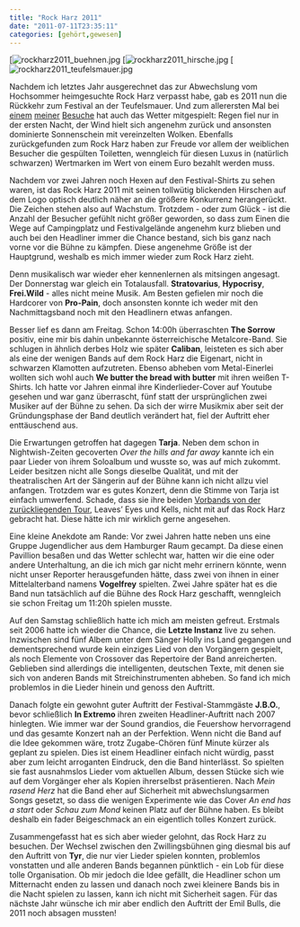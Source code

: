 ```yaml
---
title: "Rock Harz 2011"
date: "2011-07-11T23:35:11"
categories: [gehört,gewesen]
---
```


[![rockharz2011_buehnen.jpg](rockharz2011_buehnen.jpg)
[![rockharz2011_hirsche.jpg](rockharz2011_hirsche.jpg)
[![rockharz2011_teufelsmauer.jpg](rockharz2011_teufelsmauer.jpg)

Nachdem ich letztes Jahr ausgerechnet das zur Abwechslung vom Hochsommer heimgesuchte Rock Harz verpasst habe, gab es 2011 nun die Rückkehr zum Festival an der Teufelsmauer. Und zum allerersten Mal bei [einem](/blog/2007/07/15/rock-harz-2007/) [meiner](/blog/2008/07/22/rock-harz-2008/) [Besuche](/blog/2009/07/12/rock-harz-2009/) hat auch das Wetter mitgespielt: Regen fiel nur in der ersten Nacht, der Wind hielt sich angenehm zurück und ansonsten dominierte Sonnenschein mit vereinzelten Wolken. Ebenfalls zurückgefunden zum Rock Harz haben zur Freude vor allem der weiblichen Besucher die gespülten Toiletten, wenngleich für diesen Luxus in (natürlich schwarzen) Wertmarken im Wert von einem Euro bezahlt werden muss.

Nachdem vor zwei Jahren noch Hexen auf den Festival-Shirts zu sehen waren, ist das Rock Harz 2011 mit seinen tollwütig blickenden Hirschen auf dem Logo optisch deutlich näher an die größere Konkurrenz herangerückt. Die Zeichen stehen also auf Wachstum. Trotzdem - oder zum Glück - ist die Anzahl der Besucher gefühlt nicht größer geworden, so dass zum Einen die Wege auf Campingplatz und Festivalgelände angenehm kurz blieben und auch bei den Headliner immer die Chance bestand, sich bis ganz nach vorne vor die Bühne zu kämpfen. Diese angenehme Größe ist der Hauptgrund, weshalb es mich immer wieder zum Rock Harz zieht.

Denn musikalisch war wieder eher kennenlernen als mitsingen angesagt. Der Donnerstag war gleich ein Totalausfall. **Stratovarius**, **Hypocrisy**, **Frei.Wild** - alles nicht meine Musik. Am Besten gefielen mir noch die Hardcorer von **Pro-Pain**, doch ansonsten konnte ich weder mit den Nachmittagsband noch mit den Headlinern etwas anfangen.

Besser lief es dann am Freitag. Schon 14:00h überraschten **The Sorrow** positiv, eine mir bis dahin unbekannte österreichische Metalcore-Band. Sie schlugen in ähnlich derbes Holz wie später **Caliban**, leisteten es sich aber als eine der wenigen Bands auf dem Rock Harz die Eigenart, nicht in schwarzen Klamotten aufzutreten. Ebenso abheben vom Metal-Einerlei wollten sich wohl auch **We butter the bread with butter** mit ihren weißen T-Shirts. Ich hatte vor Jahren einmal ihre Kinderlieder-Cover auf Youtube gesehen und war ganz überrascht, fünf statt der ursprünglichen zwei Musiker auf der Bühne zu sehen. Da sich der wirre Musikmix aber seit der Gründungsphase der Band deutlich verändert hat, fiel der Auftritt eher enttäuschend aus.

Die Erwartungen getroffen hat dagegen **Tarja**. Neben dem schon in Nightwish-Zeiten gecoverten *Over the hills and far away* kannte ich ein paar Lieder von ihrem Soloalbum und wusste so, was auf mich zukommt. Leider besitzen nicht alle Songs dieselbe Qualität, und mit der theatralischen Art der Sängerin auf der Bühne kann ich nicht allzu viel anfangen. Trotzdem war es gutes Konzert, denn die Stimme von Tarja ist einfach umwerfend. Schade, dass sie ihre beiden [Vorbands von der zurückliegenden Tour](http://www.the-pit.de/live-bericht/article/tarja-leaves-eyes-kells-im-konzert-osnabrueck-mai-2011/), Leaves' Eyes und Kells, nicht mit auf das Rock Harz gebracht hat. Diese hätte ich mir wirklich gerne angesehen.

Eine kleine Anekdote am Rande: Vor zwei Jahren hatte neben uns eine Gruppe Jugendlicher aus dem Hamburger Raum gecampt. Da diese einen Pavillion besaßen und das Wetter schlecht war, hatten wir die eine oder andere Unterhaltung, an die ich mich gar nicht mehr errinern könnte, wenn nicht unser Reporter herausgefunden hätte, dass zwei von ihnen in einer Mittelalterband namens **Vogelfrey** spielten. Zwei Jahre später hat es die Band nun tatsächlich auf die Bühne des Rock Harz geschafft, wenngleich sie schon Freitag um 11:20h spielen musste.

Auf den Samstag schließlich hatte ich mich am meisten gefreut. Erstmals seit 2006 hatte ich wieder die Chance, die **Letzte Instanz** live zu sehen. Inzwischen sind fünf Albem unter dem Sänger Holly ins Land gegangen und dementsprechend wurde kein einziges Lied von den Vorgängern gespielt, als noch Elemente von Crossover das Repertoire der Band anreicherten. Geblieben sind allerdings die intelligenten, deutschen Texte, mit denen sie sich von anderen Bands mit Streichinstrumenten abheben. So fand ich mich problemlos in die Lieder hinein und genoss den Auftritt.

Danach folgte ein gewohnt guter Auftritt der Festival-Stammgäste **J.B.O.**, bevor schließlich **In Extremo** ihren zweiten Headliner-Auftritt nach 2007 hinlegten. Wie immer war der Sound grandios, die Feuershow hervorragend und das gesamte Konzert nah an der Perfektion. Wenn nicht die Band auf die Idee gekommen wäre, trotz Zugabe-Chören fünf Minute kürzer als geplant zu spielen. Dies ist einem Headliner einfach nicht würdig, passt aber zum leicht arroganten Eindruck, den die Band hinterlässt. So spielten sie fast ausnahmslos Lieder vom aktuellen Album, dessen Stücke sich wie auf dem Vorgänger eher als Kopien ihrerselbst präsentieren. Nach *Mein rasend Herz* hat die Band eher auf Sicherheit mit abwechslungsarmen Songs gesetzt, so dass die wenigen Experimente wie das Cover *An end has a start* oder *Schau zum Mond* keinen Platz auf der Bühne haben. Es bleibt deshalb ein fader Beigeschmack an ein eigentlich tolles Konzert zurück.

Zusammengefasst hat es sich aber wieder gelohnt, das Rock Harz zu besuchen. Der Wechsel zwischen den Zwillingsbühnen ging diesmal bis auf den Auftritt von **Tyr**, die nur vier Lieder spielen konnten, problemlos vonstatten und alle anderen Bands begannen pünktlich - ein Lob für diese tolle Organisation. Ob mir jedoch die Idee gefällt, die Headliner schon um Mitternacht enden zu lassen und danach noch zwei kleinere Bands bis in die Nacht spielen zu lassen, kann ich nicht mit Sicherheit sagen. Für das nächste Jahr wünsche ich mir aber endlich den Auftritt der Emil Bulls, die 2011 noch absagen mussten!
